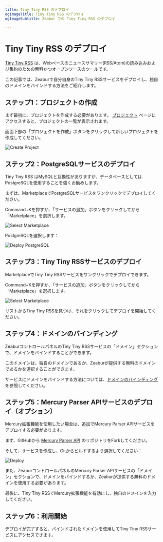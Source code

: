 ```yaml
---
title: Tiny Tiny RSS のデプロイ
ogImageTitle: Tiny Tiny RSS のデプロイ
ogImageSubtitle: Zeabur での Tiny Tiny RSS のデプロイ

---
```


# Tiny Tiny RSS のデプロイ

[Tiny Tiny RSS](https://tt-rss.org/) は、Webベースのニュースサマリー(RSS/Atom)の読み込みおよび集約のための無料かつオープンソースのツールです。

この記事では、Zeaburで自分自身のTiny Tiny RSSサービスをデプロイし、独自のドメインをバインドする方法をご紹介します。

## ステップ1：プロジェクトの作成

まず最初に、プロジェクトを作成する必要があります。 [プロジェクト](https://dash.zeabur.com/projects) ページにアクセスすると、プロジェクトの一覧が表示されます。

画面下部の「プロジェクトを作成」ボタンをクリックして新しいプロジェクトを作成してください。

![Create Project](/deploy/common/create-project.en-US.png)

## ステップ2：PostgreSQLサービスのデプロイ

Tiny Tiny RSS はMySQLと互換性がありますが、データベースとしてはPostgreSQLを使用することを強くお勧めします。

まずは、MarketplaceでPostgreSQLサービスをワンクリックでデプロイしてください。

Command+Kを押すか、「サービスの追加」ボタンをクリックしてから「Marketplace」を選択します。

![Select Marketplace](/deploy/common/select-service.en-US.png)

PostgreSQLを選択します：

![Deploy PostgreSQL](/marketplace/postgresql/deploy.png)

## ステップ3：Tiny Tiny RSSサービスのデプロイ

MarketplaceでTiny Tiny RSSサービスをワンクリックでデプロイできます。

Command+Kを押すか、「サービスの追加」ボタンをクリックしてから「Marketplace」を選択します。

![Select Marketplace](/deploy/common/select-service.en-US.png)

リストからTiny Tiny RSSを見つけ、それをクリックしてデプロイを開始してください。

## ステップ4：ドメインのバインディング

ZeaburコントロールパネルのTiny Tiny RSSサービスの「ドメイン」セクションで、ドメインをバインドすることができます。

このドメインは、独自のドメインであるか、Zeaburが提供する無料のドメインであるかを選択することができます。

サービスにドメインをバインドする方法については、[ドメインのバインディング](../deploy/domain-binding) を参照してください。

## ステップ5：Mercury Parser APIサービスのデプロイ（オプション）

Mercury拡張機能を使用したい場合は、追加でMercury Parser APIサービスをデプロイする必要があります。

まず、GitHubから [Mercury Parser API](https://github.com/HenryQW/mercury-parser-api) のリポジトリをForkしてください。

そして、サービスを作成し、Gitからビルドするよう選択してください：

![Deploy](/deploy/common/select-service.en-US.png)

また、ZeaburコントロールパネルのMercury Parser APIサービスの「ドメイン」セクションで、ドメインをバインドするか、Zeaburが提供する無料のドメインを使用する必要があります。

最後に、Tiny Tiny RSSでMercury拡張機能を有効にし、独自のドメインを入力してください。

## ステップ6：利用開始

デプロイが完了すると、バインドされたドメインを使用してTiny Tiny RSSサービスにアクセスできます。
